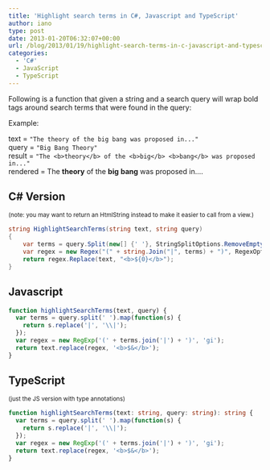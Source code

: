 ```yaml
---
title: 'Highlight search terms in C#, Javascript and TypeScript'
author: iano
type: post
date: 2013-01-20T06:32:07+00:00
url: /blog/2013/01/19/highlight-search-terms-in-c-javascript-and-typescript/
categories:
  - 'C#'
  - JavaScript
  - TypeScript
---
```


Following is a function that given a string and a search query will wrap bold tags around search terms that were found in the query:

Example:

text = `"The theory of the big bang was proposed in..."`<br />
query = `"Big Bang Theory"`<br />
result = `"The <b>theory</b> of the <b>big</b> <b>bang</b> was proposed in..."`<br />
rendered = The **theory** of the **big** **bang** was proposed in....

<!-- more -->

## C# Version

<p><small>(note: you may want to return an HtmlString instead to make it easier to call
from a view.)</small></p>

```csharp
string HighlightSearchTerms(string text, string query)
{
    var terms = query.Split(new[] {' '}, StringSplitOptions.RemoveEmptyEntries).Select(s => s.Replace("|", "\\|"));
    var regex = new Regex("(" + string.Join("|", terms) + ")", RegexOptions.IgnoreCase);
    return regex.Replace(text, "<b>${0}</b>");
}
```

## Javascript

```javascript
function highlightSearchTerms(text, query) {
  var terms = query.split(' ').map(function(s) {
    return s.replace('|', '\\|');
  });
  var regex = new RegExp('(' + terms.join('|') + ')', 'gi');
  return text.replace(regex, '<b>$&</b>');
}
```

## TypeScript

<p><small>(just the JS version with type annotations)</small></p>

```typescript
function highlightSearchTerms(text: string, query: string): string {
  var terms = query.split(' ').map(function(s) {
    return s.replace('|', '\\|');
  });
  var regex = new RegExp('(' + terms.join('|') + ')', 'gi');
  return text.replace(regex, '<b>$&</b>');
}
```
